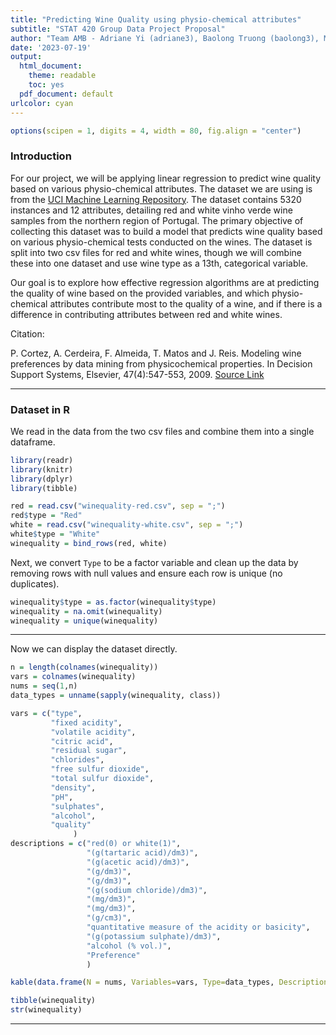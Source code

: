 ```yaml
---
title: "Predicting Wine Quality using physio-chemical attributes"
subtitle: "STAT 420 Group Data Project Proposal"
author: "Team AMB - Adriane Yi (adriane3), Baolong Truong (baolong3), Monika Janas (janas3)"
date: '2023-07-19'
output:
  html_document: 
    theme: readable
    toc: yes
  pdf_document: default
urlcolor: cyan
---
```


```r
options(scipen = 1, digits = 4, width = 80, fig.align = "center")
```

### Introduction

For our project, we will be applying linear regression to predict wine quality based on various physio-chemical attributes. The dataset we are using is from the [UCI Machine Learning Repository](https://archive.ics.uci.edu/dataset/186/wine+quality). The dataset contains 5320 instances and 12 attributes, detailing red and white vinho verde wine samples from the northern region of Portugal. The primary objective of collecting this dataset was to build a model that predicts wine quality based on various physio-chemical tests conducted on the wines. The dataset is split into two csv files for red and white wines, though we will combine these into one dataset and use wine type as a 13th, categorical variable. 

Our goal is to explore how effective regression algorithms are at predicting the quality of wine based on the provided variables, and which physio-chemical attributes contribute most to the quality of a wine, and if there is a difference in contributing attributes between red and white wines.

Citation:

P. Cortez, A. Cerdeira, F. Almeida, T. Matos and J. Reis. Modeling wine preferences by data mining from physicochemical properties. In Decision Support Systems, Elsevier, 47(4):547-553, 2009. [Source Link](http://www3.dsi.uminho.pt/pcortez/wine/)

***

### Dataset in R

We read in the data from the two csv files and combine them into a single dataframe.

```r
library(readr)
library(knitr)
library(dplyr)
library(tibble)

red = read.csv("winequality-red.csv", sep = ";")
red$type = "Red"
white = read.csv("winequality-white.csv", sep = ";")
white$type = "White"
winequality = bind_rows(red, white)
```

Next, we convert `Type` to be a factor variable and clean up the data by removing rows with null values and ensure each row is unique (no duplicates).

```r
winequality$type = as.factor(winequality$type)
winequality = na.omit(winequality)
winequality = unique(winequality)
```

***

Now we can display the dataset directly.

```r
n = length(colnames(winequality))
vars = colnames(winequality)
nums = seq(1,n)
data_types = unname(sapply(winequality, class))

vars = c("type",
         "fixed acidity",
         "volatile acidity", 
         "citric acid",
         "residual sugar",
         "chlorides",
         "free sulfur dioxide",
         "total sulfur dioxide",
         "density",
         "pH",
         "sulphates",
         "alcohol",
         "quality"
              )
descriptions = c("red(0) or white(1)",
                 "(g(tartaric acid)/dm3)",
                 "(g(acetic acid)/dm3)",
                 "(g/dm3)",
                 "(g/dm3)",
                 "(g(sodium chloride)/dm3)",
                 "(mg/dm3)",
                 "(mg/dm3)",
                 "(g/cm3)",
                 "quantitative measure of the acidity or basicity",
                 "(g(potassium sulphate)/dm3)",
                 "alcohol (% vol.)",
                 "Preference"
                 )

kable(data.frame(N = nums, Variables=vars, Type=data_types, Description=descriptions))
```

```r
tibble(winequality)
str(winequality)
```

***
